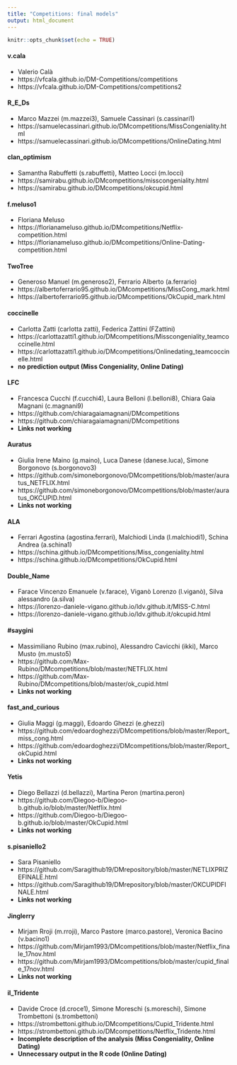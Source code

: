 ```yaml
---
title: "Competitions: final models"
output: html_document
---
```


```r
knitr::opts_chunk$set(echo = TRUE)
```

#### v.cala 

* Valerio Calà
* https://vfcala.github.io/DM-Competitions/competitions
* https://vfcala.github.io/DM-Competitions/competitions2


#### R_E_Ds 

* Marco Mazzei (m.mazzei3), Samuele Cassinari (s.cassinari1)
* https://samuelecassinari.github.io/DMcompetitions/MissCongeniality.html
* https://samuelecassinari.github.io/DMcompetitions/OnlineDating.html


#### clan_optimism

*  Samantha Rabuffetti (s.rabuffetti), Matteo Locci (m.locci)
* https://samirabu.github.io/DMcompetitions/misscongeniality.html
* https://samirabu.github.io/DMcompetitions/okcupid.html

    
#### f.meluso1

* Floriana Meluso
* https://florianameluso.github.io/DMcompetitions/Netflix-competition.html
* https://florianameluso.github.io/DMcompetitions/Online-Dating-competition.html
    
#### TwoTree

* Generoso Manuel (m.generoso2), Ferrario Alberto (a.ferrario)
* https://albertoferrario95.github.io/DMcompetitions/MissCong_mark.html
* https://albertoferrario95.github.io/DMcompetitions/OkCupid_mark.html

    
#### coccinelle

* Carlotta Zatti (carlotta zatti), Federica Zattini (FZattini)
* https://carlottazatti1.github.io/DMcompetitions/Misscongeniality_teamcoccinelle.html
* https://carlottazatti1.github.io/DMcompetitions/Onlinedating_teamcoccinelle.html
* **no prediction output (Miss Congeniality, Online Dating)**

#### LFC 

* Francesca Cucchi (f.cucchi4), Laura Belloni (l.belloni8), Chiara Gaia Magnani (c.magnani9) 
* https://github.com/chiaragaiamagnani/DMcompetitions 
* https://github.com/chiaragaiamagnani/DMcompetitions
* **Links not working**

#### Auratus 

* Giulia Irene Maino (g.maino), 
Luca Danese (danese.luca), 
Simone Borgonovo (s.borgonovo3)
* https://github.com/simoneborgonovo/DMcompetitions/blob/master/auratus_NETFLIX.html
* https://github.com/simoneborgonovo/DMcompetitions/blob/master/auratus_OKCUPID.html
* **Links not working**
    
#### ALA
    
* Ferrari Agostina (agostina.ferrari), Malchiodi Linda (l.malchiodi1), Schina Andrea (a.schina1)
* https://schina.github.io/DMcompetitions/Miss_congeniality.html
* https://schina.github.io/DMcompetitions/OkCupid.html
    
#### Double_Name

* Farace Vincenzo Emanuele (v.farace), Viganò Lorenzo (l.viganò), Silva alessandro (a.silva)
* https://lorenzo-daniele-vigano.github.io/ldv.github.it/MISS-C.html
* https://lorenzo-daniele-vigano.github.io/ldv.github.it/okcupid.html
    
#### #saygini 

* Massimiliano Rubino (max.rubino), 
Alessandro Cavicchi (ikki), Marco Musto (m.musto5)
* https://github.com/Max-Rubino/DMcompetitions/blob/master/NETFLIX.html 
* https://github.com/Max-Rubino/DMcompetitions/blob/master/ok_cupid.html
* **Links not working**
    
#### fast_and_curious 

* Giulia Maggi (g.maggi), 
Edoardo Ghezzi (e.ghezzi)
* https://github.com/edoardoghezzi/DMcompetitions/blob/master/Report_miss_cong.html
* https://github.com/edoardoghezzi/DMcompetitions/blob/master/Report_okCupid.html
* **Links not working**

#### Yetis

* Diego Bellazzi (d.bellazzi), Martina Peron (martina.peron)
* https://github.com/Diegoo-b/Diegoo-b.github.io/blob/master/Netflix.html
* https://github.com/Diegoo-b/Diegoo-b.github.io/blob/master/OkCupid.html
* **Links not working** 
    
#### s.pisaniello2 

* Sara Pisaniello
* https://github.com/Saragithub19/DMrepository/blob/master/NETLIXPRIZEFINALE.html
* https://github.com/Saragithub19/DMrepository/blob/master/OKCUPIDFINALE.html
* **Links not working**    
    
#### Jinglerry 

* Mirjam Rroji (m.rroji), Marco Pastore (marco.pastore), Veronica Bacino (v.bacino1)
* https://github.com/Mirjam1993/DMcompetitions/blob/master/Netflix_finale_17nov.html
* https://github.com/Mirjam1993/DMcompetitions/blob/master/cupid_finale_17nov.html
* **Links not working**

#### il_Tridente 

* Davide Croce (d.croce1), Simone Moreschi (s.moreschi), Simone Trombettoni (s.trombettoni)
* https://strombettoni.github.io/DMcompetitions/Cupid_Tridente.html
* https://strombettoni.github.io/DMcompetitions/Netflix_Tridente.html
* **Incomplete description of the analysis (Miss Congeniality, Online Dating)**
* **Unnecessary output in the R code (Online Dating)**


